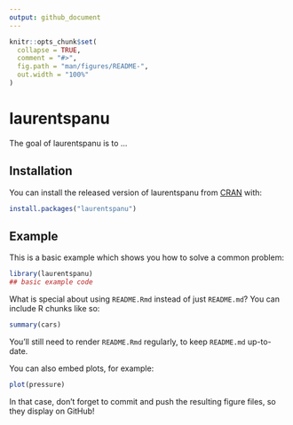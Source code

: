```yaml
---
output: github_document
---
```


<!-- README.md is generated from README.Rmd. Please edit that file -->

```r
knitr::opts_chunk$set(
  collapse = TRUE,
  comment = "#>",
  fig.path = "man/figures/README-",
  out.width = "100%"
)
```

# laurentspanu

<!-- badges: start -->
<!-- badges: end -->

The goal of laurentspanu is to ...

## Installation

You can install the released version of laurentspanu from [CRAN](https://CRAN.R-project.org) with:

``` r
install.packages("laurentspanu")
```

## Example

This is a basic example which shows you how to solve a common problem:

```r
library(laurentspanu)
## basic example code
```

What is special about using `README.Rmd` instead of just `README.md`? You can include R chunks like so:

```r
summary(cars)
```

You'll still need to render `README.Rmd` regularly, to keep `README.md` up-to-date.

You can also embed plots, for example:

```r
plot(pressure)
```

In that case, don't forget to commit and push the resulting figure files, so they display on GitHub!
